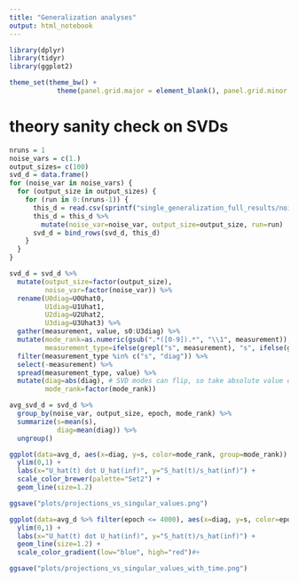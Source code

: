 ```yaml
---
title: "Generalization analyses"
output: html_notebook
---
```


```r
library(dplyr)
library(tidyr)
library(ggplot2)
```

```r
theme_set(theme_bw() +
            theme(panel.grid.major = element_blank(), panel.grid.minor = element_blank()))
```


# theory sanity check on SVDs

```r
nruns = 1
noise_vars = c(1.)
output_sizes= c(100)
svd_d = data.frame()
for (noise_var in noise_vars) {
  for (output_size in output_sizes) {
    for (run in 0:(nruns-1)) {
      this_d = read.csv(sprintf("single_generalization_full_results/noise_var_%.2f_output_size_%i_run_%i_SVD_track.csv", noise_var, output_size, run), header=T)
      this_d = this_d %>% 
        mutate(noise_var=noise_var, output_size=output_size, run=run)
      svd_d = bind_rows(svd_d, this_d)
    }
  }
}
```

```r
svd_d = svd_d %>%
  mutate(output_size=factor(output_size),
         noise_var=factor(noise_var)) %>%
  rename(U0diag=U0Uhat0,
         U1diag=U1Uhat1,
         U2diag=U2Uhat2,
         U3diag=U3Uhat3) %>%
  gather(measurement, value, s0:U3diag) %>%
  mutate(mode_rank=as.numeric(gsub(".*([0-9]).*", "\\1", measurement)),
         measurement_type=ifelse(grepl("s", measurement), "s", ifelse(grepl("diag", measurement), "diag", measurement))) %>%
  filter(measurement_type %in% c("s", "diag")) %>%
  select(-measurement) %>%
  spread(measurement_type, value) %>%
  mutate(diag=abs(diag), # SVD modes can flip, so take absolute value of projections
         mode_rank=factor(mode_rank))
```

```r
avg_svd_d = svd_d %>%
  group_by(noise_var, output_size, epoch, mode_rank) %>%
  summarize(s=mean(s),
            diag=mean(diag)) %>%
  ungroup()
```

```r
ggplot(data=avg_d, aes(x=diag, y=s, color=mode_rank, group=mode_rank)) +
  ylim(0,1) +
  labs(x="U_hat(t) dot U_hat(inf)", y="S_hat(t)/s_hat(inf)") +
  scale_color_brewer(palette="Set2") +
  geom_line(size=1.2)
```

```r
ggsave("plots/projections_vs_singular_values.png")
```


```r
ggplot(data=avg_d %>% filter(epoch <= 4000), aes(x=diag, y=s, color=epoch)) +
  ylim(0,1) +
  labs(x="U_hat(t) dot U_hat(inf)", y="S_hat(t)/s_hat(inf)") +
  geom_line(size=1.2) +
  scale_color_gradient(low="blue", high="red")#+
```

```r
ggsave("plots/projections_vs_singular_values_with_time.png")
```


